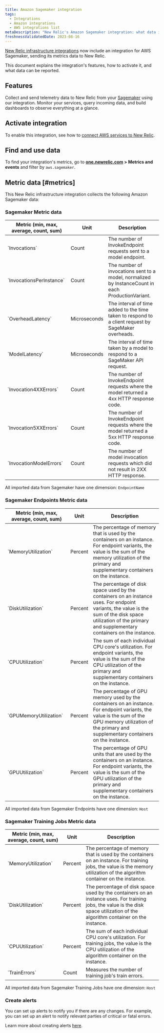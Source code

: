 ```yaml
---
title: Amazon Sagemaker integration
tags:
  - Integrations
  - Amazon integrations
  - AWS integrations list
metaDescription: "New Relic's Amazon Sagemaker integration: what data it reports and how to enable it."
freshnessValidatedDate: 2023-08-16
---
```


[New Relic infrastructure integrations](/docs/infrastructure/integrations-getting-started/getting-started/introduction-infrastructure-integrations) now include an integration for AWS Sagemaker, sending its metrics data to New Relic.

This document explains the integration's features, how to activate it, and what data can be reported.

## Features

Collect and send telemetry data to New Relic from your [Sagemaker](https://aws.amazon.com/sagemaker/) using our integration. Monitor your services, query incoming data, and build dashboards to observe everything at a glance.

## Activate integration

To enable this integration, see how to [connect AWS services to New Relic](/docs/infrastructure/amazon-integrations/connect/aws-metric-stream-setup/).

## Find and use data

To find your integration's metrics, go to **[one.newrelic.com](https://one.newrelic.com/all-capabilities) > Metrics and events** and filter by `aws.sagemaker`.

## Metric data [#metrics]

This New Relic infrastructure integration collects the following Amazon Sagemaker data:

### Sagemaker Metric data

<table>
   <thead>
      <tr>
         <th style={{ width: "220px" }}>
         Metric (min, max, average, count, sum)  
         </th>
         <th>
            Unit  
         </th>
         <th>
            Description
         </th>
      </tr>
   </thead>
   <tbody>
      <tr>
         <td>
            `Invocations`
         </td>
         <td>
            Count
         </td>
         <td>
            The number of InvokeEndpoint requests sent to a model endpoint.
         </td>
      </tr>
      <tr>
         <td>
            `InvocationsPerInstance`
         </td>
         <td>
            Count
         </td>
         <td>
            The number of invocations sent to a model, normalized by InstanceCount in each ProductionVariant.
         </td>
      </tr>
      <tr>
         <td>
            `OverheadLatency`
         </td>
         <td>
            Microseconds
         </td>
         <td>
            The interval of time added to the time taken to respond to a client request by SageMaker overheads.
         </td>
      </tr>
      <tr>
         <td>
            `ModelLatency`
         </td>
         <td>
            Microseconds
         </td>
         <td>
            The interval of time taken by a model to respond to a SageMaker API request.
         </td>
      </tr>
      <tr>
         <td>
            `Invocation4XXErrors`
         </td>
         <td>
            Count
         </td>
         <td>
            The number of InvokeEndpoint requests where the model returned a 4xx HTTP response code.
         </td>
      </tr>
      <tr>
         <td>
            `Invocation5XXErrors`
         </td>
         <td>
            Count
         </td>
         <td>
            The number of InvokeEndpoint requests where the model returned a 5xx HTTP response code.
         </td>
      </tr>
      <tr>
         <td>
            `InvocationModelErrors`
         </td>
         <td>
            Count
         </td>
         <td>
            The number of model invocation requests which did not result in 2XX HTTP response.
         </td>
      </tr>
   </tbody>
</table>

All imported data from Sagemaker have one dimension: `EndpointName`

### Sagemaker Endpoints Metric data

<table>
   <thead>
      <tr>
         <th style={{ width: "220px" }}>
         Metric (min, max, average, count, sum)  
         </th>
         <th>
            Unit  
         </th>
         <th>
            Description
         </th>
      </tr>
   </thead>
   <tbody>
      <tr>
         <td>
            `MemoryUtilization`
         </td>
         <td>
            Percent
         </td>
         <td>
            The percentage of memory that is used by the containers on an instance. For endpoint variants, the value is the sum of the memory utilization of the primary and supplementary containers on the instance.
         </td>
      </tr>
      <tr>
         <td>
            `DiskUtilization`
         </td>
         <td>
            Percent
         </td>
         <td>
            The percentage of disk space used by the containers on an instance uses. For endpoint variants, the value is the sum of the disk space utilization of the primary and supplementary containers on the instance.
         </td>
      </tr>
      <tr>
         <td>
            `CPUUtilization`
         </td>
         <td>
            Percent
         </td>
         <td>
            The sum of each individual CPU core's utilization. For endpoint variants, the value is the sum of the CPU utilization of the primary and supplementary containers on the instance.
         </td>
      </tr>
      <tr>
         <td>
            `GPUMemoryUtilization`
         </td>
         <td>
            Percent
         </td>
         <td>
            The percentage of GPU memory used by the containers on an instance. For endpoint variants, the value is the sum of the GPU memory utilization of the primary and supplementary containers on the instance.
         </td>
      </tr>
      <tr>
         <td>
            `GPUUtilization`
         </td>
         <td>
            Percent
         </td>
         <td>
            The percentage of GPU units that are used by the containers on an instance. For endpoint variants, the value is the sum of the GPU utilization of the primary and supplementary containers on the instance.
         </td>
      </tr>
   </tbody>
</table>

All imported data from Sagemaker Endpoints have one dimension: `Host`

### Sagemaker Training Jobs Metric data

<table>
   <thead>
      <tr>
         <th style={{ width: "220px" }}>
         Metric (min, max, average, count, sum)  
         </th>
         <th>
            Unit  
         </th>
         <th>
            Description
         </th>
      </tr>
   </thead>
   <tbody>
      <tr>
         <td>
            `MemoryUtilization`
         </td>
         <td>
            Percent
         </td>
         <td>
            The percentage of memory that is used by the containers on an instance. For training jobs, the value is the memory utilization of the algorithm container on the instance.
         </td>
      </tr>
      <tr>
         <td>
            `DiskUtilization`
         </td>
         <td>
            Percent
         </td>
         <td>
            The percentage of disk space used by the containers on an instance uses. For training jobs, the value is the disk space utilization of the algorithm container on the instance.
         </td>
      </tr>
      <tr>
         <td>
            `CPUUtilization`
         </td>
         <td>
            Percent
         </td>
         <td>
            The sum of each individual CPU core's utilization. For training jobs, the value is the CPU utilization of the algorithm container on the instance.
         </td>
      </tr>
      <tr>
         <td>
            `TrainErrors`
         </td>
         <td>
            Count
         </td>
         <td>
            Measures the number of training job's train errors.
         </td>
      </tr>
   </tbody>
</table>

All imported data from Sagemaker Training Jobs have one dimension: `Host`

### Create alerts

You can set up alerts to notify you if there are any changes. For example, you can set up an alert to notify relevant parties of critical or fatal errors.

Learn more about creating alerts [here](/docs/alerts-applied-intelligence/new-relic-alerts/learn-alerts/introduction-alerts/).
